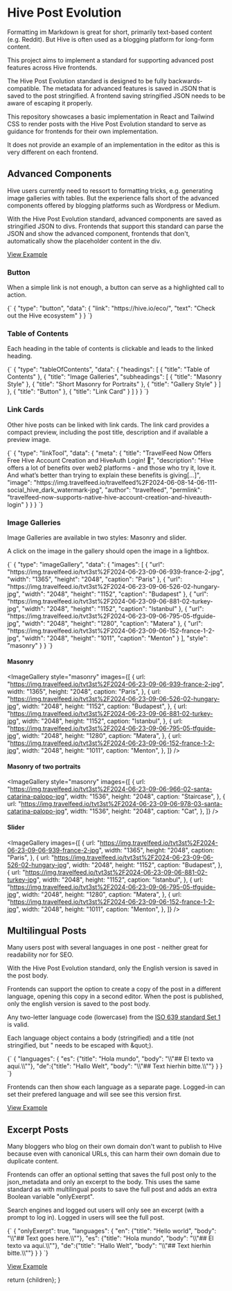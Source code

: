 
# Hive Post Evolution

Formatting im Markdown is great for short, primarily text-based content (e.g. Reddit). But Hive is often used as a blogging platform for long-form content.

This project aims to implement a standard for supporting advanced post features across Hive frontends.

The Hive Post Evolution standard is designed to be fully backwards-compatible. The metadata for advanced features is saved in JSON that is saved to the post stringified. A frontend saving stringified JSON needs to be aware of escaping it properly.

This repository showcases a basic implementation in React and Tailwind CSS to render posts with the Hive Post Evolution standard to serve as guidance for frontends for their own implementation.

It does not provide an example of an implementation in the editor as this is very different on each frontend.

## Advanced Components

Hive users currently need to ressort to formatting tricks, e.g. generating image galleries with tables. But the experience falls short of the advanced components offered by blogging platforms such as Wordpress or Medium.

With the Hive Post Evolution standard, advanced components are saved as stringified JSON to divs. Frontends that support this standard can parse the JSON and show the advanced component, frontends that don't, automatically show the placeholder content in the div.

[View Example](/@jpphoto/example-post-showcasing-hive-post-evolution-components)

### Button

When a simple link is not enough, a button can serve as a highlighted call to action.

<JsonFormatter>
  {`
{
  "type": "button",
  "data": {
    "link": "https://hive.io/eco/",
    "text": "Check out the Hive ecosystem"
  }
}
`}
</JsonFormatter>

<PostBtn link="https://hive.io/eco/" text="Check out the Hive ecosystem" />

### Table of Contents

Each heading in the table of contents is clickable and leads to the linked heading.

<JsonFormatter>
  {`
{
    "type": "tableOfContents",
    "data": {
        "headings": [
            {
                "title": "Table of Contents"
            },
            {
                "title": "Image Galleries",
                "subheadings": [
                    {
                        "title": "Masonry Style"
                    },
                    {
                        "title": "Short Masonry for Portraits"
                    },
                    {
                        "title": "Gallery Style"
                    }
                ]
            },
            {
                "title": "Button"
            },
            {
                "title": "Link Card"
            }
        ]
    }
}
`}
</JsonFormatter>
<TableOfContents
  headings={[
    {
      title: "Table of Contents",
    },
    {
      title: "Image Galleries",
      subheadings: [
        {
          title: "Masonry Style",
        },
        {
          title: "Short Masonry for Portraits",
        },
        {
          title: "Gallery Style",
        },
      ],
    },
    {
      title: "Button",
    },
    {
      title: "Link Card",
    },
  ]}
/>

### Link Cards

Other hive posts can be linked with link cards. The link card provides a compact preview, including the post title, description and if available a preview image.

<JsonFormatter>
  {`
{
    "type": "linkTool",
    "data": {
        "meta": {
            "title": "TravelFeed Now Offers Free Hive Account Creation and HiveAuth Login! 🚀",
            "description": "Hive offers a lot of benefits over web2 platforms - and those who try it, love it. And what’s better than trying to explain these benefits is giving[...]",
            "image": "https://img.travelfeed.io/travelfeed%2F2024-06-08-14-06-111-social_hive_dark_watermark-jpg",
            "author": "travelfeed",
            "permlink": "travelfeed-now-supports-native-hive-account-creation-and-hiveauth-login"
        }
    }
}
`}
</JsonFormatter>

<LinkTool
  title="TravelFeed Now Offers Free Hive Account Creation and HiveAuth Login! 🚀"
  description="Hive offers a lot of benefits over web2 platforms - and those who try it, love it. And what’s better than trying to explain these benefits is giving[...]"
  image="https://img.travelfeed.io/travelfeed%2F2024-06-08-14-06-111-social_hive_dark_watermark-jpg"
  author="travelfeed"
  permlink="travelfeed-now-supports-native-hive-account-creation-and-hiveauth-login"
/>

### Image Galleries

Image Galleries are available in two styles: Masonry and slider.

A click on the image in the gallery should open the image in a lightbox.

<JsonFormatter>
  {`
{
    "type": "imageGallery",
    "data": {
        "images": [
            {
                "url": "https://img.travelfeed.io/tvt3st%2F2024-06-23-09-06-939-france-2-jpg",
                "width": "1365",
                "height": "2048",
                "caption": "Paris"
            },
            {
                "url": "https://img.travelfeed.io/tvt3st%2F2024-06-23-09-06-526-02-hungary-jpg",
                "width": "2048",
                "height": "1152",
                "caption": "Budapest"
            },
            {
                "url": "https://img.travelfeed.io/tvt3st%2F2024-06-23-09-06-881-02-turkey-jpg",
                "width": "2048",
                "height": "1152",
                "caption": "Istanbul"
            },
            {
                "url": "https://img.travelfeed.io/tvt3st%2F2024-06-23-09-06-795-05-tfguide-jpg",
                "width": "2048",
                "height": "1280",
                "caption": "Matera"
            },
            {
                "url": "https://img.travelfeed.io/tvt3st%2F2024-06-23-09-06-152-france-1-2-jpg",
                "width": "2048",
                "height": "1011",
                "caption": "Menton"
            }
        ],
        "style": "masonry"
    }
}
`}
</JsonFormatter>

#### Masonry

<ImageGallery
  style="masonry"
  images={[
    {
      url: "https://img.travelfeed.io/tvt3st%2F2024-06-23-09-06-939-france-2-jpg",
      width: "1365",
      height: "2048",
      caption: "Paris",
    },
    {
      url: "https://img.travelfeed.io/tvt3st%2F2024-06-23-09-06-526-02-hungary-jpg",
      width: "2048",
      height: "1152",
      caption: "Budapest",
    },
    {
      url: "https://img.travelfeed.io/tvt3st%2F2024-06-23-09-06-881-02-turkey-jpg",
      width: "2048",
      height: "1152",
      caption: "Istanbul",
    },
    {
      url: "https://img.travelfeed.io/tvt3st%2F2024-06-23-09-06-795-05-tfguide-jpg",
      width: "2048",
      height: "1280",
      caption: "Matera",
    },
    {
      url: "https://img.travelfeed.io/tvt3st%2F2024-06-23-09-06-152-france-1-2-jpg",
      width: "2048",
      height: "1011",
      caption: "Menton",
    },
  ]}
/>

#### Masonry of two portraits

<ImageGallery
  style="masonry"
  images={[
    {
      url: "https://img.travelfeed.io/tvt3st%2F2024-06-23-09-06-966-02-santa-catarina-palopo-jpg",
      width: "1536",
      height: "2048",
      caption: "Staircase",
    },
    {
      url: "https://img.travelfeed.io/tvt3st%2F2024-06-23-09-06-978-03-santa-catarina-palopo-jpg",
      width: "1536",
      height: "2048",
      caption: "Cat",
    },
  ]}
/>

#### Slider

<ImageGallery
  images={[
    {
      url: "https://img.travelfeed.io/tvt3st%2F2024-06-23-09-06-939-france-2-jpg",
      width: "1365",
      height: "2048",
      caption: "Paris",
    },
    {
      url: "https://img.travelfeed.io/tvt3st%2F2024-06-23-09-06-526-02-hungary-jpg",
      width: "2048",
      height: "1152",
      caption: "Budapest",
    },
    {
      url: "https://img.travelfeed.io/tvt3st%2F2024-06-23-09-06-881-02-turkey-jpg",
      width: "2048",
      height: "1152",
      caption: "Istanbul",
    },
    {
      url: "https://img.travelfeed.io/tvt3st%2F2024-06-23-09-06-795-05-tfguide-jpg",
      width: "2048",
      height: "1280",
      caption: "Matera",
    },
    {
      url: "https://img.travelfeed.io/tvt3st%2F2024-06-23-09-06-152-france-1-2-jpg",
      width: "2048",
      height: "1011",
      caption: "Menton",
    },
  ]}
/>

## Multilingual Posts

Many users post with several languages in one post - neither great for readability nor for SEO.

With the Hive Post Evolution standard, only the English version is saved in the post body.

Frontends can support the option to create a copy of the post in a different language, opening this copy in a second editor. When the post is published, only the english version is saved to the post body.

Any two-letter language code (lowercase) from the [ISO 639 standard Set 1](https://en.wikipedia.org/wiki/List_of_ISO_639_language_codes) is valid.

Each language object contains a body (stringified) and a title (not stringified, but " needs to be escaped with &amp;quot;).

<JsonFormatter>
  {`
{
    "languages": {
        "es": {"title": "Hola mundo", "body": "\\"## El texto va aquí.\\""},
        "de":{"title": "Hallo Welt", "body": "\\"## Text hierhin bitte.\\""}
    }
}
`}
</JsonFormatter>

Frontends can then show each language as a separate page. Logged-in can set their prefered language and will see see this version first.

[View Example](/@jpphoto/discovering-matera-a-journey-back-in-time-multilang-noexcerpt)

## Excerpt Posts

Many bloggers who blog on their own domain don't want to publish to Hive because even with canonical URLs, this can harm their own domain due to duplicate content.

Frontends can offer an optional setting that saves the full post only to the json_metadata and only an excerpt to the body. This uses the same standard as with multilingual posts to save the full post and adds an extra Boolean variable "onlyExerpt".

Search engines and logged out users will only see an excerpt (with a prompt to log in). Logged in users will see the full post.

<JsonFormatter>
  {`
{
    "onlyExerpt": true,
    "languages": {
          "en": {"title": "Hello world", "body": "\\"## Text goes here.\\""},
         "es": {"title": "Hola mundo", "body": "\\"## El texto va aquí.\\""},
        "de":{"title": "Hallo Welt", "body": "\\"## Text hierhin bitte.\\""}
    }
}
`}
</JsonFormatter>

[View Example](/@jpphoto/discovering-matera-a-journey-back-in-time)

  return <MdxLayout>{children}</MdxLayout>;
}
